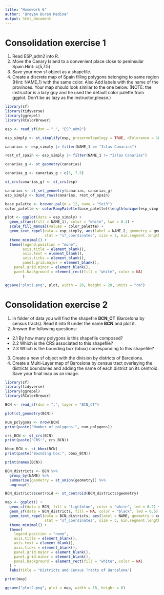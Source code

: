 ```yaml
---
title: "Homework 6"
author: "Brayan Duran Medina"
output: html_document
---
```


# Consolidation exercise 1 ########

1. Read ESP_adm2 into R. 
2. Move the Canary Island to a convenient place close to peninsular Spain.Hint: c(5,7.5) 
3. Save your new sf object as a shapefile.
3. Create a discrete map of Spain filling polygons belonging to same region 
(Hint: NAME_1) with the same color. Also Add labels with the name of the provinces. 
Your map should look similar to the one below. (NOTE: the instructor is a lazy 
guy and he used the default color palette from ggplot. Don't be as lazy as the 
instructor,please.)

```r
library(sf)
library(tidyverse)
library(ggrepel)
library(RColorBrewer)

esp <- read_sf(dsn = ".", "ESP_adm2")

esp_simply <- st_simplify(esp, preserveTopology = TRUE, dTolerance = 1000)

canarias <- esp_simply |> filter(NAME_1 == "Islas Canarias")

rest_of_spain <- esp_simply |> filter(NAME_1 != "Islas Canarias")

canarias_g <- st_geometry(canarias)

canarias_g <- canarias_g + c(5, 7.5)

st_crs(canarias_g) <- st_crs(esp)

canarias <- st_set_geometry(canarias, canarias_g)
esp_simply <- bind_rows(canarias, rest_of_spain)

base_palette <- brewer.pal(n = 12, name = "Set3")
color_palette <- colorRampPalette(base_palette)(length(unique(esp_simply$NAME_1)))

plot <- ggplot(data = esp_simply) +
  geom_sf(aes(fill = NAME_1), color = "white", lwd = 0.2) +
  scale_fill_manual(values = color_palette) +
  geom_text_repel(data = esp_simply, aes(label = NAME_2, geometry = geometry),
                  stat = "sf_coordinates", size = 3, min.segment.length = 0) +
  theme_minimal() +
  theme(legend.position = "none", 
        axis.title = element_blank(), 
        axis.text = element_blank(), 
        axis.ticks = element_blank(),
        panel.grid.major = element_blank(), 
    panel.grid.minor = element_blank(),
    panel.background = element_rect(fill = "white", color = NA) 
        )

ggsave("plot1.png", plot, width = 20, height = 20, units = "cm")
```

# Consolidation exercise 2 #######
1. In folder of data you will find the shapefile **BCN_CT** (Barcelona by census tracts). Read it into R under the name **BCN** and plot it. 
2. Answer the following questions: 
  + 2.1 By how many polygons is this shapefile composed?
  + 2.2 Which is the CRS associated to this shapefile? 
  + 2.3 Which is the bounding box (bbox) corresponding to this shapefile? 
3. Create a new sf object with the division by districts of Barcelona. 
4. Create a Multi-Layer map of Barcelona by census tract overlaying the districts boundaries and adding the name of each district on its centroid. Save your final map as an image. 

```r
library(sf)
library(tidyverse)
library(ggrepel)
library(RColorBrewer)

BCN <- read_sf(dsn = ".", layer = "BCN_CT")

plot(st_geometry(BCN))

num_polygons <- nrow(BCN)
print(paste("Number of polygons:", num_polygons))

crs_BCN <- st_crs(BCN)
print(paste("CRS:", crs_BCN))

bbox_BCN <- st_bbox(BCN)
print(paste("Bounding box:", bbox_BCN))

print(names(BCN))

BCN_districts <- BCN %>%
  group_by(NAME) %>%
  summarise(geometry = st_union(geometry)) %>%
  ungroup()

BCN_districts$centroid <- st_centroid(BCN_districts$geometry)

map <- ggplot() +
  geom_sf(data = BCN, fill = "lightblue", color = "white", lwd = 0.2) +
  geom_sf(data = BCN_districts, fill = NA, color = "black", lwd = 0.5) +
  geom_text_repel(data = BCN_districts, aes(label = NAME, geometry = centroid),
                  stat = "sf_coordinates", size = 3, min.segment.length = 0) +
  theme_minimal() +
  theme(
    legend.position = "none",
    axis.title = element_blank(), 
    axis.text = element_blank(), 
    axis.ticks = element_blank(), 
    panel.grid.major = element_blank(), 
    panel.grid.minor = element_blank(),
    panel.background = element_rect(fill = "white", color = NA)
  ) +
  labs(title = "Districts and Census Tracts of Barcelona")

print(map)

ggsave("plot2.png", plot = map, width = 10, height = 8)
```